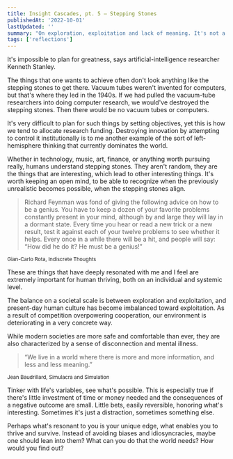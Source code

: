 ```yaml
---
title: Insight Cascades, pt. 5 — Stepping Stones
publishedAt: '2022-10-01'
lastUpdated: ''
summary: "On exploration, exploitation and lack of meaning. It's not a malfunction, it's a signal."
tags: ['reflections']
---
```


It's impossible to plan for greatness, says artificial-intelligence researcher Kenneth Stanley.

The things that one wants to achieve often don't look anything like the stepping stones to get there.
Vacuum tubes weren't invented for computers, but that's where they led in the 1940s. If we had pulled the vacuum-tube researchers
into doing computer research, we would've destroyed the stepping stones. Then there would be no vacuum tubes or computers.

It's very difficult to plan for such things by setting objectives, yet this is how we tend to allocate research funding. Destroying
innovation by attempting to control it institutionally is to me another example of the sort of left-hemisphere thinking
that currently dominates the world.

Whether in technology, music, art, finance, or anything worth pursuing really, humans understand stepping stones. They aren't random,
they are the things that are interesting, which lead to other interesting things. It's worth keeping an open mind, to be able to
recognize when the previously unrealistic becomes possible, when the stepping stones align.

> Richard Feynman was fond of giving the following advice on how to be a genius. You have to keep a dozen of your favorite problems
> constantly present in your mind, although by and large they will lay in a dormant state. Every time you hear or read a new trick
> or a new result, test it against each of your twelve problems to see whether it helps.
> Every once in a while there will be a hit, and people will say: “How did he do it? He must be a genius!”

<small>Gian-Carlo Rota, Indiscrete Thoughts</small>

These are things that have deeply resonated with me and I feel are extremely important for human thriving,
both on an individual and systemic level.

The balance on a societal scale is between exploration and exploitation, and present-day human culture has become
imbalanced toward exploitation. As a result of competition overpowering cooperation,
our environment is deteriorating in a very concrete way.

While modern societies are more safe and comfortable than ever, they are also characterized by
a sense of disconnection and mental illness.

> “We live in a world where there is more and more information, and less and less meaning.”

<small>Jean Baudrillard, Simulacra and Simulation</small>

Tinker with life's variables, see what's possible. This is especially true if there's little investment of time or money needed and the consequences
of a negative outcome are small. Little bets, easily reversible, honoring what's interesting. Sometimes it's just a distraction, sometimes something else.

Perhaps what's resonant to you is your unique edge, what enables you to thrive and survive. Instead of avoiding biases and idiosyncracies,
maybe one should lean into them? What can you do that the world needs? How would you find out?
